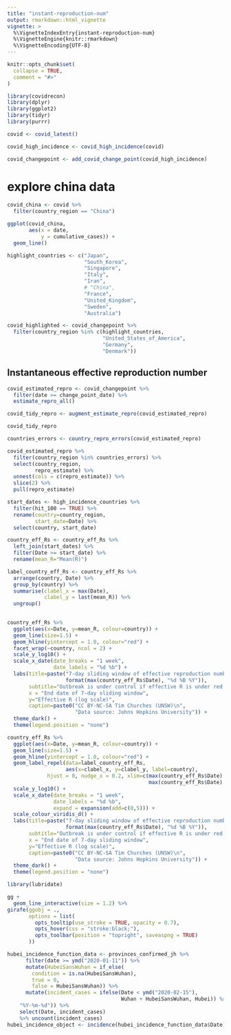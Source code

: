 ```yaml
---
title: "instant-reproduction-num"
output: rmarkdown::html_vignette
vignette: >
  %\VignetteIndexEntry{instant-reproduction-num}
  %\VignetteEngine{knitr::rmarkdown}
  %\VignetteEncoding{UTF-8}
---
```


```r
knitr::opts_chunk$set(
  collapse = TRUE,
  comment = "#>"
)
```

```r
library(covidrecon)
library(dplyr)
library(ggplot2)
library(tidyr)
library(purrr)
```

```r
covid <- covid_latest()

covid_high_incidence <- covid_high_incidence(covid)

covid_changepoint <- add_covid_change_point(covid_high_incidence)

```

# explore china data

```r
covid_china <- covid %>% 
  filter(country_region == "China")

ggplot(covid_china,
       aes(x = date,
           y = cumulative_cases)) + 
  geom_line()
```


```r
highlight_countries <- c("Japan",
                         "South_Korea",
                         "Singapore",
                         "Italy",
                         "Iran",
                         # "China",
                         "France",
                         "United_Kingdom",
                         "Sweden",
                         "Australia")

```

```r
covid_highlighted <- covid_changepoint %>% 
  filter(country_region %in% c(highlight_countries, 
                               "United_States_of_America", 
                               "Germany", 
                               "Denmark"))
```

## Instantaneous effective reproduction number

```r
covid_estimated_repro <- covid_changepoint %>% 
  filter(date >= change_point_date) %>% 
  estimate_repro_all()

covid_tidy_repro <- augment_estimate_repro(covid_estimated_repro)

covid_tidy_repro
```

```r
countries_errors <- country_repro_errors(covid_estimated_repro)

covid_estimated_repro %>% 
  filter(country_region %in% countries_errors) %>% 
  select(country_region,
         repro_estimate) %>% 
  unnest(cols = c(repro_estimate)) %>% 
  slice(2) %>% 
  pull(repro_estimate) 
```


```r
start_dates <- high_incidence_countries %>%
  filter(hit_100 == TRUE) %>%
  rename(country=country_region,
         start_date=Date) %>%
  select(country, start_date)

country_eff_Rs <- country_eff_Rs %>%
  left_join(start_dates) %>%
  filter(Date >= start_date) %>%
  rename(mean_R="Mean(R)")

label_country_eff_Rs <- country_eff_Rs %>%
  arrange(country, Date) %>%
  group_by(country) %>%
  summarise(clabel_x = max(Date),
            clabel_y = last(mean_R)) %>%
  ungroup()
  
```

```r
country_eff_Rs %>%
  ggplot(aes(x=Date, y=mean_R, colour=country)) +
  geom_line(size=1.5) +
  geom_hline(yintercept = 1.0, colour="red") +
  facet_wrap(~country, ncol = 2) +
  scale_y_log10() +
  scale_x_date(date_breaks = "1 week",
               date_labels = "%d %b") +
  labs(title=paste("7-day sliding window of effective reproduction number up to",
                   format(max(country_eff_Rs$Date), "%d %B %Y")),
       subtitle="Outbreak is under control if effective R is under red line",
       x = "End date of 7-day sliding window",
       y="Effective R (log scale)",
       caption=paste0("CC BY-NC-SA Tim Churches (UNSW)\n",
                      "Data source: Johns Hopkins University")) +
  theme_dark() + 
  theme(legend.position = "none") 

```

```r
country_eff_Rs %>%
  ggplot(aes(x=Date, y=mean_R, colour=country)) +
  geom_line(size=1.5) +
  geom_hline(yintercept = 1.0, colour="red") +
  geom_label_repel(data=label_country_eff_Rs,
                   aes(x=clabel_x, y=clabel_y, label=country),
             hjust = 0, nudge_x = 0.2, xlim=c(max(country_eff_Rs$Date) + days(1),
                                              max(country_eff_Rs$Date) + days(5))) +
  scale_y_log10() +
  scale_x_date(date_breaks = "1 week",
               date_labels = "%d %b",
               expand = expansion(add=c(0,5))) +
  scale_colour_viridis_d() +
  labs(title=paste("7-day sliding window of effective reproduction number up to",
                   format(max(country_eff_Rs$Date), "%d %B %Y")),
       subtitle="Outbreak is under control if effective R is under red line",
       x = "End date of 7-day sliding window",
       y="Effective R (log scale)",
       caption=paste0("CC BY-NC-SA Tim Churches (UNSW)\n",
                      "Data source: Johns Hopkins University")) +
  theme_dark() + 
  theme(legend.position = "none") 

```



```r
library(lubridate)

gg + 
  geom_line_interactive(size = 1.2) %>% 
girafe(ggobj = .,
       options = list(
         opts_tooltip(use_stroke = TRUE, opacity = 0.7),
         opts_hover(css = "stroke:black;"),
         opts_toolbar(position = "topright", saveaspng = TRUE)
       ))

hubei_incidence_function_data <- provinces_confirmed_jh %>%
      filter(date >= ymd("2020-01-11")) %>% 
      mutate(HubeiSansWuhan = if_else(
        condition = is.na(HubeiSansWuhan), 
        true = 0, 
        false = HubeiSansWuhan)) %>%
      mutate(incident_cases = ifelse(Date < ymd("2020-02-15"),
                                     Wuhan + HubeiSansWuhan, Hubei)) %>% mutate(date = format(date, 
    "%Y-%m-%d")) %>% 
    select(Date, incident_cases) 
    %>% uncount(incident_cases)
hubei_incidence_object <- incidence(hubei_incidence_function_data$Date)
```
